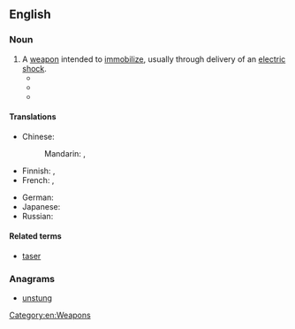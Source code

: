 ==English==
{{wikipedia}}

===Noun===
{{en-noun}}

# A [[weapon]] intended to [[immobilize]], usually through delivery of an [[electric shock]].
#* {{quote-magazine
 | year     = 1946
 | date     = November
 | author   = Mark Champion
 | title    = Unforeseen
 | magazine = Astounding Science Fiction
 | volume   = 38
 | issue    = 3
 | page     = 42
 | passage  = Lodner tossed the '''stun gun''' on a flange between the stills and the fluxing panels. 
}}
#* {{quote-magazine
 | year     = 1978
 | date     = January
 | author   = 
 | title    = The Offical Moonbase Alpha Technical Notebook (advert)
 | magazine = Starlog
 | url      = http://archive.org/details/starlog_magazine-011
 | volume   = 2
 | issue    = 11
 | page     = 9
 | passage  = The removable pages are organized in strict military fashion and include complete data on the Commlock, '''Stun Gun''', Laser Cannon, Communications Post, Uniforms, and several fold-out blueprints of the various levels and areas of Moonbase Alpha.
}}
#* {{quote-news
 | year     = 2014
 | date     = 8 March
 | author   = 
 | title    = Manchester police seize stun gun disguised as iPhone
 | work     = BBC News
 | url      = http://www.bbc.co.uk/news/uk-england-manchester-26496481
 | passage  = A '''stun gun''' disguised as a mobile phone has been seized from a 14-year-old boy in Manchester.
}}

====Translations====
{{trans-top|weapon intended to immobilize}}
* Chinese:
*: Mandarin: {{t|cmn|電擊槍|sc=Hani}}, {{t|cmn|电击枪|tr=diànjīqiāng|sc=Hani}}
* Finnish: {{t|fi|etälamautin}}, {{t|fi|tyrmäysase}}
* French: {{t+|fr|foudroyeur|m}}, {{t+|fr|taser|m}}
{{trans-mid}}
* German: {{t+|de|Elektroschocker|m}}
* Japanese: {{t|ja|スタンガン|tr=sutangan|sc=Jpan}}
* Russian: {{t|ru|электрошо́кер|m}}
{{trans-bottom}}

====Related terms====
* [[taser]]

===Anagrams===
* [[unstung#English|unstung]]

[[Category:en:Weapons]]